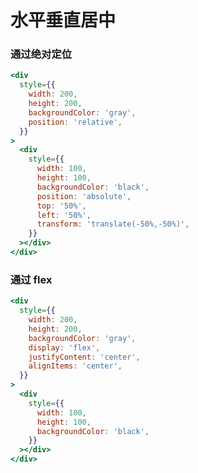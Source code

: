 # 水平垂直居中

### 通过绝对定位

```jsx
<div
  style={{
    width: 200,
    height: 200,
    backgroundColor: 'gray',
    position: 'relative',
  }}
>
  <div
    style={{
      width: 100,
      height: 100,
      backgroundColor: 'black',
      position: 'absolute',
      top: '50%',
      left: '50%',
      transform: 'translate(-50%,-50%)',
    }}
  ></div>
</div>
```

<div
  style={{
    width: 200,
    height: 200,
    backgroundColor: 'gray',
    position: 'relative',
  }}
>
  <div
    style={{
      width: 100,
      height: 100,
      backgroundColor: 'black',
      position: 'absolute',
      top: '50%',
      left: '50%',
      transform: 'translate(-50%,-50%)',
    }}
  ></div>
</div>

### 通过 flex

```jsx
<div
  style={{
    width: 200,
    height: 200,
    backgroundColor: 'gray',
    display: 'flex',
    justifyContent: 'center',
    alignItems: 'center',
  }}
>
  <div
    style={{
      width: 100,
      height: 100,
      backgroundColor: 'black',
    }}
  ></div>
</div>
```

<div
  style={{
    width: 200,
    height: 200,
    backgroundColor: 'gray',
    display: 'flex',
    justifyContent: 'center',
    alignItems: 'center',
  }}
>
  <div
    style={{
      width: 100,
      height: 100,
      backgroundColor: 'black',
    }}
  ></div>
</div>
